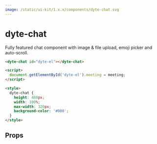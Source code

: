 ```yaml
---
image: /static/ui-kit/1.x.x/components/dyte-chat.svg
---
```


# dyte-chat

Fully featured chat component with image & file upload, emoji picker and auto-scroll.

```html
<dyte-chat id="dyte-el"></dyte-chat>

<script>
  document.getElementById('dyte-el').meeting = meeting;
</script>

<style>
  dyte-chat {
    height: 480px;
    width: 100%;
    max-width: 320px;
    background-color: '#000';
  }
</style>
```

## Props

<PropsTable of="dyte-chat" />
